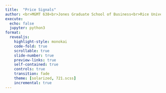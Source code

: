 ```yaml
---
title:  "Price Signals"
author: <br>MGMT 638<br>Jones Graduate School of Business<br>Rice University<br>Fall 2022<br><br>Kerry Back
execute:
  echo: false
  jupyter: python3
format: 
  revealjs:
    highlight-style: monokai
    code-fold: true
    scrollable: true
    slide-number: true
    preview-links: true
    self-contained: true
    controls: true
    transition: fade
    theme: [solarized, 721.scss]
    incremental: true
---
```


